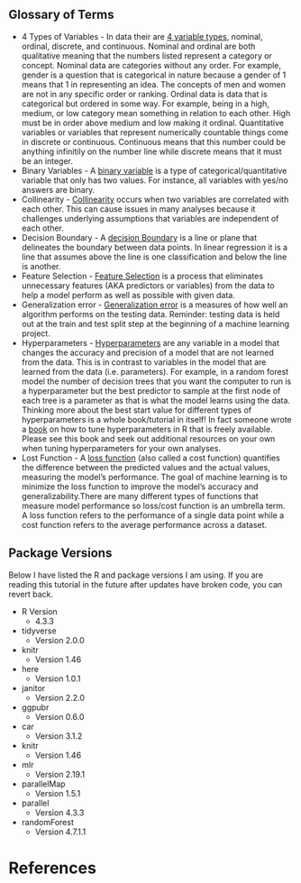 ## Glossary of Terms

-   4 Types of Variables <a id="variables"></a> - In data their are [4 variable types](https://www.mygreatlearning.com/blog/types-of-data//), nominal, ordinal, discrete, and continuous. Nominal and ordinal are both qualitative meaning that the numbers listed represent a category or concept. Nominal data are categories without any order. For example, gender is a question that is categorical in nature because a gender of 1 means that 1 in representing an idea. The concepts of men and women are not in any specific order or ranking. Ordinal data is data that is categorical but ordered in some way. For example, being in a high, medium, or low category mean something in relation to each other. High must be in order above medium and low making it ordinal. Quantitative variables or variables that represent numerically countable things come in discrete or continuous. Continuous means that this number could be anything infinitily on the number line while discrete means that it must be an integer.
-   Binary Variables <a id="binary"></a> - A [binary variable](https://www.learndatasci.com/glossary/binary-variable/) is a type of categorical/quantitative variable that only has two values. For instance, all variables with yes/no answers are binary.
-   Collinearity <a id="collinearity"></a> - [Collinearity](https://www.stratascratch.com/blog/a-beginner-s-guide-to-collinearity-what-it-is-and-how-it-affects-our-regression-model/) occurs when two variables are correlated with each other. This can cause issues in many analyses because it challenges underlying assumptions that variables are independent of each other.
-   Decision Boundary <a id="db"></a> - A [decision Boundary](https://klu.ai/glossary/decision-boundary) is a line or plane that delineates the boundary between data points. In linear regression it is a line that assumes above the line is one classification and below the line is another.
-   Feature Selection <a id="feature"></a> - [Feature Selection](https://domino.ai/data-science-dictionary/feature-selection) is a process that eliminates unnecessary features (AKA predictors or variables) from the data to help a model perform as well as possible with given data.
-   Generalization error <a id="generror"></a> - [Generalization error](https://medium.com/@yixinsun_56102/understanding-generalization-error-in-machine-learning-e6c03b203036) is a measures of how well an algorithm performs on the testing data. Reminder: testing data is held out at the train and test split step at the beginning of a machine learning project.
-   Hyperparameters <a id="hyperparameters"></a> - [Hyperparameters](https://towardsdatascience.com/parameters-and-hyperparameters-aa609601a9ac) are any variable in a model that changes the accuracy and precision of a model that are not learned from the data. This is in contrast to variables in the model that are learned from the data (i.e. parameters). For example, in a random forest model the number of decision trees that you want the computer to run is a hyperparameter but the best predictor to sample at the first node of each tree is a parameter as that is what the model learns using the data. Thinking more about the best start value for different types of hyperparameters is a whole book/tutorial in itself! In fact someone wrote a [book](https://library.oapen.org/viewer/web/viewer.html?file=/bitstream/handle/20.500.12657/60840/978-981-19-5170-1.pdf?sequence=1&isAllowed=y) on how to tune hyperparameters in R that is freely available. Please see this book and seek out additional resources on your own when tuning hyperparameters for your own analyses.
-   Lost Function <a id="losscostfunction"></a> - A [loss function](https://www.enjoyalgorithms.com/blog/loss-and-cost-functions-in-machine-learning) (also called a cost function) quantifies the difference between the predicted values and the actual values, measuring the model's performance. The goal of machine learning is to minimize the loss function to improve the model's accuracy and generalizability.There are many different types of functions that measure model performance so loss/cost function is an umbrella term. A loss function refers to the performance of a single data point while a cost function refers to the average performance across a dataset.

## Package Versions

Below I have listed the R and package versions I am using. If you are reading this tutorial in the future after updates have broken code, you can revert back.

-   R Version
    -   4.3.3
-   tidyverse
    -   Version 2.0.0
-   knitr
    -   Version 1.46
-   here
    -   Version 1.0.1
-   janitor
    -   Version 2.2.0
-   ggpubr
    -   Version 0.6.0
-   car
    -   Version 3.1.2
-   knitr
    -   Version 1.46
-   mlr
    -   Version 2.19.1
-   parallelMap
    -   Version 1.5.1
-   parallel
    -   Version 4.3.3
-   randomForest
    -   Version 4.7.1.1

# References
